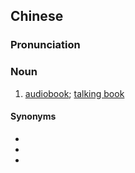 {{also|有声书}}
==Chinese==
{{zh-forms|s=有声书|type=21}}

===Pronunciation===
{{zh-pron
|m=yǒushēngshū
|c=jau5 seng1 syu1
|cat=n
}}

===Noun===
{{zh-noun}}

# [[audiobook]]; [[talking book]]

====Synonyms====
* {{zh-l|音像圖書}}
* {{zh-l|有聲讀物}}
* {{zh-l|有聲書籍}}